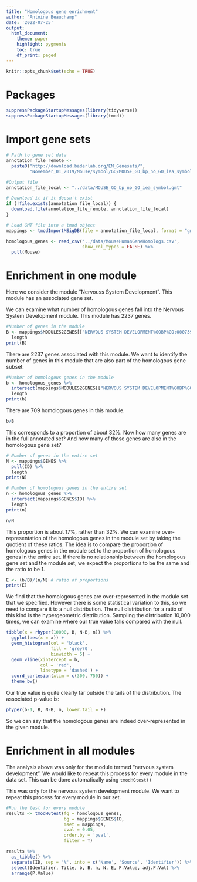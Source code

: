 ```yaml
---
title: "Homologous gene enrichment"
author: "Antoine Beauchamp"
date: '2022-07-25'
output: 
  html_document:
    theme: paper
    highlight: pygments
    toc: true
    df_print: paged
---
```


```r
knitr::opts_chunk$set(echo = TRUE)
```

# Packages

```r
suppressPackageStartupMessages(library(tidyverse))
suppressPackageStartupMessages(library(tmod))
```

# Import gene sets

```r
# Path to gene set data
annotation_file_remote <- 
  paste0("http://download.baderlab.org/EM_Genesets/",
         "November_01_2019/Mouse/symbol/GO/MOUSE_GO_bp_no_GO_iea_symbol.gmt")

#Output file
annotation_file_local <- "../data/MOUSE_GO_bp_no_GO_iea_symbol.gmt"

# Download it if it doesn't exist
if (!file.exists(annotation_file_local)) {
  download.file(annotation_file_remote, annotation_file_local)
}

# Load GMT file into a tmod object
mappings <- tmodImportMSigDB(file = annotation_file_local, format = "gmt")

homologous_genes <- read_csv('../data/MouseHumanGeneHomologs.csv', 
                             show_col_types = FALSE) %>% 
  pull(Mouse)
```

# Enrichment in one module


Here we consider the module "Nervouss System Development". This module has an associated gene set. 

We can examine what number of homologous genes fall into the Nervous System Development module. This module has 2237 genes. 

```r
#Number of genes in the module
B <- mappings$MODULES2GENES[["NERVOUS SYSTEM DEVELOPMENT%GOBP%GO:0007399"]] %>% 
  length 
print(B)
```
There are 2237 genes associated with this module. We want to identify the number of genes in this module that are also part of the homologous gene subset: 

```r
#Number of homologous genes in the module
b <- homologous_genes %>% 
  intersect(mappings$MODULES2GENES[["NERVOUS SYSTEM DEVELOPMENT%GOBP%GO:0007399"]]) %>% 
  length 
print(b)
```
There are 709 homologous genes in this module.

```r
b/B
```
This corresponds to a proportion of about 32%. Now how many genes are in the full annotated set? And how many of those genes are also in the homologous gene set? 

```r
# Number of genes in the entire set
N <- mappings$GENES %>% 
  pull(ID) %>% 
  length 
print(N)
```

```r
# Number of homologous genes in the entire set
n <- homologous_genes %>% 
  intersect(mappings$GENES$ID) %>% 
  length 
print(n)
```
```r
n/N
```

This proportion is about 17%, rather than 32%. We can examine over-representation of the homologous genes in the module set by taking the quotient of these ratios. The idea is to compare the proportion of homologous genes in the module set to the proportion of homologous genes in the entire set. If there is no relationship between the homologous gene set and the module set, we expect the proportions to be the same and the ratio to be 1. 

```r
E <- (b/B)/(n/N) # ratio of proportions
print(E)
```
We find that the homologous genes are over-represented in the module set that we specified. However there is some statistical variation to this, so we need to compare it to a null distribution. The null distribution for a ratio of this kind is the hypergeometric distribution. Sampling the distribution 10,000 times, we can examine where our true value falls compared with the null. 

```r
tibble(x = rhyper(10000, B, N-B, n)) %>% 
  ggplot(aes(x = x)) + 
  geom_histogram(col = 'black',
                 fill = 'grey70',
                 binwidth = 5) +
  geom_vline(xintercept = b,
             col = 'red',
             linetype = 'dashed') + 
  coord_cartesian(xlim = c(300, 750)) + 
  theme_bw()
```
Our true value is quite clearly far outside the tails of the distribution. The associated p-value is: 

```r
phyper(b-1, B, N-B, n, lower.tail = F)
```
So we can say that the homologous genes are indeed over-represented in the given module. 

# Enrichment in all modules

The analysis above was only for the module termed "nervous system development". We would like to repeat this process for every module in the data set. This can be done automatically using `tmodHGtest()` 

This was only for the nervous system development module. We want to repeat this process for every module in our set. 

```r
#Run the test for every module
results <- tmodHGtest(fg = homologous_genes,
                      bg = mappings$GENES$ID,
                      mset = mappings,
                      qval = 0.05,
                      order.by = 'pval',
                      filter = T)

results %>% 
  as_tibble() %>% 
  separate(ID, sep = '%', into = c('Name', 'Source', 'Identifier')) %>% 
  select(Identifier, Title, b, B, n, N, E, P.Value, adj.P.Val) %>% 
  arrange(P.Value)
```





